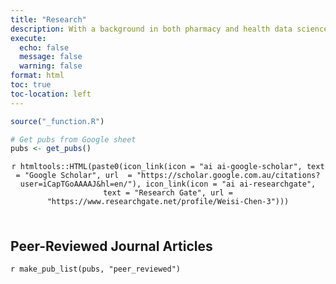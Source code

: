 ```yaml
---
title: "Research"
description: With a background in both pharmacy and health data science, I am interested in population-level analysis using linked data using complex health administrative datasets.
execute: 
  echo: false
  message: false
  warning: false
format: html 
toc: true
toc-location: left
---
```


<!-- Remove margin under list items -->

<style>
ol {
    margin-bottom: 5px;
}
p {
  margin: 5px 0 0 0;
}
</style>

```r
source("_function.R")

# Get pubs from Google sheet
pubs <- get_pubs()
```

<center>

`r htmltools::HTML(paste0(icon_link(icon = "ai ai-google-scholar", text = "Google Scholar", url  = "https://scholar.google.com.au/citations?user=iCapTGoAAAAJ&hl=en/"), icon_link(icon = "ai ai-researchgate", text = "Research Gate", url = "https://www.researchgate.net/profile/Weisi-Chen-3")))`

</center>
<br>

## Peer-Reviewed Journal Articles

`r make_pub_list(pubs, "peer_reviewed")`